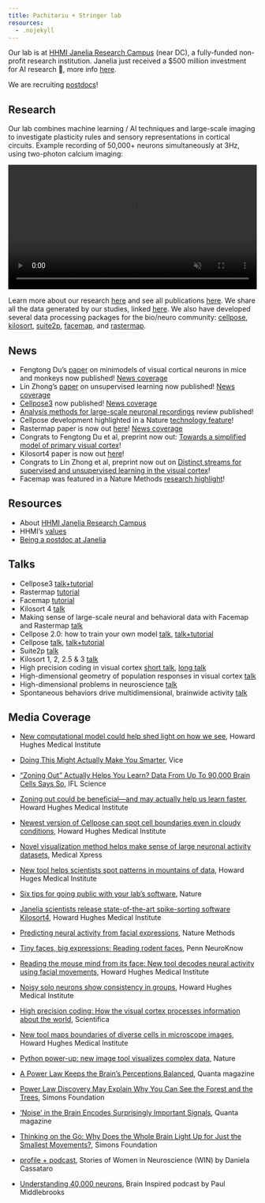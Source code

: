 ```yaml
---
title: Pachitariu + Stringer lab
resources:
  - .nojekyll
---
```


Our lab is at [HHMI Janelia Research Campus](https://www.janelia.org/) (near DC), a fully-funded non-profit research institution. Janelia just received a $500 million investment for AI research 🤖, more info [here](https://ai.hhmi.org/). 

We are recruiting [postdocs](positions.qmd)!

## Research

Our lab combines machine learning / AI techniques and large-scale imaging to investigate plasticity rules and sensory representations in cortical circuits. Example recording of 50,000+ neurons simultaneously at 3Hz, using two-photon calcium imaging:

<video width="100%" autoplay loop muted playsinline controls alt="50,000 neurons recorded with two-photon calcium imaging from mouse visual cortex">
  <source src="https://github.com/MouseLand/MouseLand.github.io/releases/download/v0.1/Movie1.mp4" type="video/mp4">
</video>

Learn more about our research [here](research/index.qmd) and see all publications [here](research/publications.qmd). We share all the data generated by our studies, linked [here](code_and_data.qmd). We also have developed several data processing packages for the bio/neuro community: [cellpose](research/posts/cellpose.qmd), [kilosort](research/posts/kilosort.qmd), [suite2p](research/posts/suite2p.qmd), [facemap](research/posts/rastermap.qmd), and [rastermap](research/posts/rastermap.qmd).

## News

* Fengtong Du's [paper](https://www.nature.com/articles/s41467-025-61171-9) on minimodels of visual cortical neurons in mice and monkeys now published! [News coverage](https://www.janelia.org/news/new-computational-model-could-help-shed-light-on-how-we-see)
* Lin Zhong's [paper](https://www.nature.com/articles/s41586-025-09180-y) on unsupervised learning now published! [News coverage](https://www.janelia.org/news/zoning-out-could-be-beneficial%E2%80%94and-may-actually-help-us-learn-faster)
* [Cellpose3](https://www.nature.com/articles/s41592-025-02595-5) now published! [News coverage](https://www.janelia.org/news/newest-version-of-cellpose-can-spot-cell-boundaries-even-in-cloudy-conditions)
* [Analysis methods for large-scale neuronal recordings](https://www.science.org/stoken/author-tokens/ST-2239/full) review published!
* Cellpose development highlighted in a Nature [technology feature](https://www.nature.com/articles/d41586-024-03344-y)!
* Rastermap paper is now out [here](https://www.nature.com/articles/s41593-024-01783-4)! [News coverage](https://medicalxpress.com/news/2024-10-visualization-method-large-neuronal-datasets.html)
* Congrats to Fengtong Du et al, preprint now out: [Towards a simplified model of primary visual cortex](https://www.biorxiv.org/content/10.1101/2024.06.30.601394.abstract)!
* Kilosort4 paper is now out [here](https://www.nature.com/articles/s41592-024-02232-7)!
* Congrats to Lin Zhong et al, preprint now out on [Distinct streams for supervised and unsupervised learning in the visual cortex](https://www.biorxiv.org/content/10.1101/2024.02.25.581990v1)!
* Facemap was featured in a Nature Methods [research highlight](https://www.nature.com/articles/s41592-023-02154-w)!

## Resources

* About [HHMI Janelia Research Campus](https://www.janelia.org/about-us)
* HHMI's [values](https://www.hhmi.org/about/values)
* [Being a postdoc at Janelia](https://youtube.com/playlist?list=PLTHgpZlI_u0hSo_NO0wpzpMnt6BnOOaWl&feature=shared)

## Talks

* Cellpose3 [talk+tutorial](https://www.youtube.com/watch?v=TZZZlGk6AKo)
* Rastermap [tutorial](https://youtu.be/oQHq7yUWn2k)
* Facemap [tutorial](https://youtu.be/aO_kXkOuadg)
* Kilosort 4 [talk](https://youtu.be/LTSmoACr918?feature=shared)
* Making sense of large-scale neural and behavioral data with Facemap and Rastermap [talk](https://www.youtube.com/watch?v=4fIXfSBKWu8)
* Cellpose 2.0: how to train your own model [talk](https://youtu.be/3ydtAhfq6H0), [talk+tutorial](https://youtu.be/5qANHWoubZU)
* Cellpose [talk](https://youtu.be/7y9d4VIKiS8), [talk+tutorial](https://www.youtube.com/watch?v=DL-j-hPFixk)
* Suite2p [talk](https://www.youtube.com/watch?v=L0cX6V2wFUU)
* Kilosort 1, 2, 2.5 & 3 [talk](https://youtu.be/cmrAhhquC9E?feature=shared)
* High precision coding in visual cortex [short talk](https://youtu.be/5-DkXplTFuY), [long talk](https://www.youtube.com/watch?v=ob48PKoIbfA)
* High-dimensional geometry of population responses in visual cortex [talk](https://www.youtube.com/watch?v=fAFHJiqYwb8)
* High-dimensional problems in neuroscience [talk](https://youtu.be/NzdynFTp7fY)
* Spontaneous behaviors drive multidimensional, brainwide activity [talk](https://youtu.be/1FCCh4COiCM?feature=shared&t=196)


## Media Coverage

- [New computational model could help shed light on how we see](https://www.janelia.org/news/new-computational-model-could-help-shed-light-on-how-we-see), Howard Hughes Medical Institute

- [Doing This Might Actually Make You Smarter](https://www.vice.com/en/article/doing-this-might-actually-make-you-smarter/), Vice

- ["Zoning Out" Actually Helps You Learn? Data From Up To 90,000 Brain Cells Says So](https://www.iflscience.com/zoning-out-actually-helps-you-learn-data-from-up-to-90000-brain-cells-says-so-79986), IFL Science

- [Zoning out could be beneficial—and may actually help us learn faster](https://www.janelia.org/news/zoning-out-could-be-beneficial%E2%80%94and-may-actually-help-us-learn-faster), Howard Hughes Medical Institute

- [Newest version of Cellpose can spot cell boundaries even in cloudy conditions](https://www.janelia.org/news/newest-version-of-cellpose-can-spot-cell-boundaries-even-in-cloudy-conditions), Howard Hughes Medical Institute

- [Novel visualization method helps make sense of large neuronal activity datasets](https://medicalxpress.com/news/2024-10-visualization-method-large-neuronal-datasets.html), Medical Xpress

- [New tool helps scientists spot patterns in mountains of data](https://www.janelia.org/news/new-tool-helps-scientists-spot-patterns-in-mountains-of-data), Howard Huges Medical Institute

- [Six tips for going public with your lab’s software](https://www.nature.com/articles/d41586-024-03344-y), Nature

- [Janelia scientists release state-of-the-art spike-sorting software Kilosort4](https://www.janelia.org/news/janelia-scientists-release-state-of-the-art-spike-sorting-software-kilosort4), Howard Hughes Medical Institute

- [Predicting neural activity from facial expressions](https://www.nature.com/articles/s41592-023-02154-w), Nature Methods

- [Tiny faces, big expressions: Reading rodent faces](https://pennneuroknow.com/2023/12/19/tiny-faces-big-expressions-reading-rodent-faces/), Penn NeuroKnow

- [Reading the mouse mind from its face: New tool decodes neural activity using facial movements](https://www.janelia.org/news/reading-the-mouse-mind-from-its-face-new-tool-decodes-neural-activity-using-facial-movements), Howard Hughes Medical Institute

- [Noisy solo neurons show consistency in groups](https://www.janelia.org/news/noisy-solo-neurons-show-consistency-in-groups), Howard Hughes Medical Institute

- [High precision coding: How the visual cortex processes information about the world](https://www.scientifica.uk.com/neurowire/high-precision-coding-how-the-visual-cortex-processes-information-about-the-world), Scientifica

- [New tool maps boundaries of diverse cells in microscope images](https://www.janelia.org/news/new-tool-maps-boundaries-of-diverse-cells-in-microscope-images), Howard Hughes Medical Institute

- [Python power-up: new image tool visualizes complex data](https://www.nature.com/articles/d41586-021-03628-7), Nature

- [A Power Law Keeps the Brain's Perceptions Balanced](https://www.quantamagazine.org/a-power-law-keeps-the-brains-perceptions-balanced-20191022/), Quanta magazine

- [Power Law Discovery May Explain Why You Can See the Forest and the Trees](https://www.simonsfoundation.org/2019/06/26/power-law-discovery-may-explain-why-you-can-see-the-forest-and-the-trees/), Simons Foundation

- ['Noise' in the Brain Encodes Surprisingly Important Signals](https://www.quantamagazine.org/noise-in-the-brains-vision-areas-encodes-body-movements-20191107/), Quanta magazine

- [Thinking on the Go: Why Does the Whole Brain Light Up for Just the Smallest Movements?](https://www.simonsfoundation.org/2019/11/26/thinking-on-the-go-why-does-the-whole-brain-light-up-for-just-the-smallest-movements/), Simons Foundation

- [profile + podcast](https://www.storiesofwin.org/profiles/2021/6/2/dr-carsen-stringer), Stories of Women in Neuroscience (WIN) by Daniela Cassataro

- [Understanding 40,000 neurons](https://braininspired.co/podcast/91/), Brain Inspired podcast by Paul Middlebrooks
